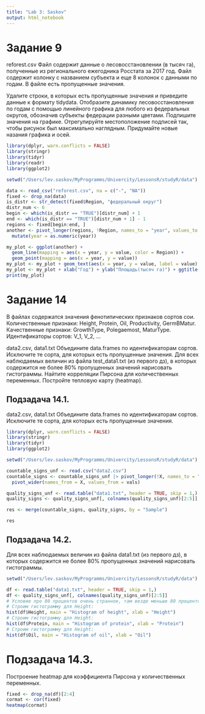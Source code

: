 ```yaml
---
title: "Lab 3: Saskov"
output: html_notebook
---
```


# Задание 9
reforest.csv Файл содержит данные о лесовосстановлении (в тысяч га), полученные из регионального ежегодника Росстата за 2017 год. Файл содержит колонку с названием субъекта и еще 8 колонок с данными по годам. В файле есть пропущенные значения.

Удалите строки, в которых есть пропущенные значения и приведите данные к формату tidydata. Отобразите динамику лесовосстановления по годам с помощью линейного графика для любого из федеральных округов, обозначив субъекты федерации разными цветами. Подпишите значения на графике. Отрегулируйте местоположение подписей так, чтобы рисунок был максимально наглядным. Придумайте новые назания графика и осей.
```r
library(dplyr, warn.conflicts = FALSE)
library(stringr)
library(tidyr)
library(readr)
library(ggplot2)

setwd("/Users/lev.saskov/MyProgramms/Univercity/LessonsR/studyR/data")

data <- read_csv("reforest.csv", na = c("-", "NA"))
fixed <- drop_na(data)
is_distr <- str_detect(fixed$Region, "федеральный округ")
distr_num <- 6
begin <- which(is_distr == "TRUE")[distr_num] + 1
end <- which(is_distr == "TRUE")[distr_num + 1] - 1
regions <- fixed[begin:end, ]
another <- pivot_longer(regions, !Region, names_to = "year", values_to = "value") |>
  mutate(year = as.numeric(year))

my_plot <- ggplot(another) +
  geom_line(mapping = aes(x = year, y = value, color = Region)) +
  geom_point(mapping = aes(x = year, y = value))
my_plot <- my_plot + geom_text(aes(x = year, y = value, label = value), vjust = 0, nudge_y = 0.05)
my_plot <- my_plot + xlab("Год") + ylab("Площадь(тысяч га)") + ggtitle(fixed$Region[[begin - 1]]) + theme(plot.title = element_text(hjust = 0.5))
print(my_plot)
```

# Задание 14
В файлах содержатся значения фенотипических признаков сортов сои. Количественные признаки: Height, Protein, Oil, Productivity, GermBMatur. Качественные признаки: GrowthType, Polegaemost, MaturType. Идентификаторы сортов: V_1, V_2, …

data2.csv, data1.txt Объедините data.frames по идентификаторам сортов. Исключите те сорта, для которых есть пропущенные значения. Для всех наблюдаемых величин из файла test_data1.txt (из первого дз), в которых содержится не более 80% пропущенных значений нарисовать гистограммы. Найтите корреляции Пирсона для количественных переменных. Постройте тепловую карту (heatmap).

## Подзадача 14.1.
data2.csv, data1.txt Объедините data.frames по идентификаторам сортов. Исключите те сорта, для которых есть пропущенные значения.
```r
library(dplyr, warn.conflicts = FALSE)
library(stringr)
library(tidyr)
library(ggplot2)

setwd("/Users/lev.saskov/MyProgramms/Univercity/LessonsR/studyR/data")

countable_signs_unf <- read.csv("data2.csv")
countable_signs <- countable_signs_unf |> pivot_longer(!X, names_to = "Sample", values_to = "vals", values_drop_na = TRUE) |>
  pivot_wider(names_from = X, values_from = vals)

quality_signs_unf <- read.table("data1.txt", header = TRUE, skip = 1,)
quality_signs <- quality_signs_unf[, colnames(quality_signs_unf)[2:5]] |> drop_na()

res <- merge(countable_signs, quality_signs, by = "Sample")

res
```
## Подзадача 14.2.
Для всех наблюдаемых величин из файла data1.txt (из первого дз), в которых содержится не более 80% пропущенных значений нарисовать гистограммы.
```r
setwd("/Users/lev.saskov/MyProgramms/Univercity/LessonsR/studyR/data")

df <- read.table("data1.txt", header = TRUE, skip = 1,)
df <- quality_signs_unf[, colnames(quality_signs_unf)[2:5]]
# Условие про 80 процентов очень странное, там везде меньше 80 процентов
# Строим гистограмму для Height:
hist(df$Height, main = "Histogram of height", xlab = "Height")
# Строим гистограмму для Height:
hist(df$Protein, main = "Histogram of protein", xlab = "Protein")
# Строим гистограмму для Height:
hist(df$Oil, main = "Histogram of oil", xlab = "Oil")

```
# Подзадача 14.3.
Построение heatmap для коэффициента Пирсона у количественных переменных.
```r
fixed <- drop_na(df)[2:4]
cormat <- cor(fixed)
heatmap(cormat)
```

